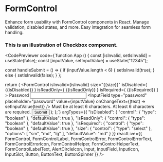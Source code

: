 
# FormControl
Enhance form usability with FormControl components in React. Manage validation, disabled states, and more. Easy integration for seamless form handling.
### This is an illustration of Checkbox component.
<CodePreviewer
  code={`function App () {
  const [isInvalid, setIsInvalid] = useState(false);
  const [inputValue, setInputValue] = useState("12345");

  const handleSubmit = () => {
    if (inputValue.length < 6) {
      setIsInvalid(true);
    } else {
      setIsInvalid(false);
    }
  };

  return (
    <View>
      <FormControl
        isInvalid={isInvalid}
        size="{{size}}"
        isDisabled={ {{isDisabled}} }
        isReadOnly={ {{isReadOnly}} }
        isRequired={ {{isRequired}} }
      >
        <FormControlLabel>
          <FormControlLabelText>Password</FormControlLabelText>
        </FormControlLabel>
        <Input className="my-1" size="{{size}}">
          <InputField
            type="password"
            placeholder="password"
            value={inputValue}
            onChangeText={(text) => setInputValue(text)}
          />
        </Input>
        <FormControlHelper>
          <FormControlHelperText>
            Must be at least 6 characters.
          </FormControlHelperText>
        </FormControlHelper>
        <FormControlError>
          <FormControlErrorIcon as={AlertCircleIcon} className="text-red-500"/>
          <FormControlErrorText  className="text-red-500">
            At least 6 characters are required.
          </FormControlErrorText>
        </FormControlError>
      </FormControl>
      <Button className="w-fit self-end mt-4" size="sm" variant="outline" onPress={handleSubmit}>
        <ButtonText>Submit</ButtonText>
      </Button>
    </View>
  );
};`}
  argTypes={{
  "isDisabled": {
    "control": {
      "type": "boolean"
    },
    "defaultValue": true
  },
  "isReadOnly": {
    "control": {
      "type": "boolean"
    },
    "defaultValue": true
  },
  "isRequired": {
    "control": {
      "type": "boolean"
    },
    "defaultValue": true
  },
  "size": {
    "control": {
      "type": "select"
    },
    "options": [
      "sm",
      "md",
      "lg"
    ],
    "defaultValue": "md"
  }
}}
  reactLive={{ FormControl, FormControlLabel, FormControlError, FormControlErrorText, FormControlErrorIcon, FormControlHelper, FormControlHelperText, FormControlLabelText, AlertCircleIcon, Input, InputField, InputIcon, InputSlot, Button, ButtonText, ButtonSpinner }}
/>